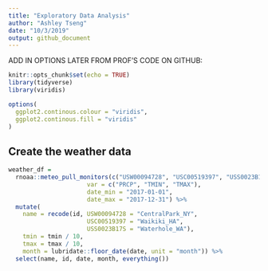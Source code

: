 ```yaml
---
title: "Exploratory Data Analysis"
author: "Ashley Tseng"
date: "10/3/2019"
output: github_document
---
```


ADD IN OPTIONS LATER FROM PROF'S CODE ON GITHUB:
```r
knitr::opts_chunk$set(echo = TRUE)
library(tidyverse)
library(viridis)

options(
  ggplot2.continous.colour = "viridis",
  ggplot2.continous.fill = "viridis"
)

```

## Create the weather data

```r
weather_df = 
  rnoaa::meteo_pull_monitors(c("USW00094728", "USC00519397", "USS0023B17S"),
                      var = c("PRCP", "TMIN", "TMAX"), 
                      date_min = "2017-01-01",
                      date_max = "2017-12-31") %>%
  mutate(
    name = recode(id, USW00094728 = "CentralPark_NY", 
                      USC00519397 = "Waikiki_HA",
                      USS0023B17S = "Waterhole_WA"),
    tmin = tmin / 10,
    tmax = tmax / 10,
    month = lubridate::floor_date(date, unit = "month")) %>%
  select(name, id, date, month, everything())
```
